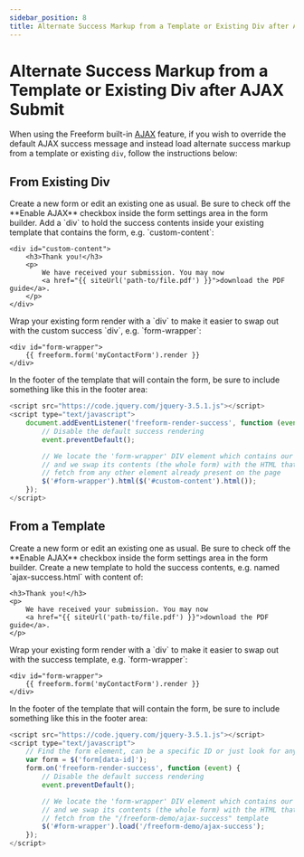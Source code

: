 ```yaml
---
sidebar_position: 8
title: Alternate Success Markup from a Template or Existing Div after AJAX Submit
---
```



# Alternate Success Markup from a Template or Existing Div after AJAX Submit<Badge type="feature" text="Revised 3.10.0+" />

When using the Freeform built-in [AJAX](../../guides/templating/ajax-forms.mdx) feature, if you wish to override the default AJAX success message and instead load alternate success markup from a template or existing `div`, follow the instructions below:

## From Existing Div

<VerticalStepWrapper>
<StepMarkdown title="Step 1">
Create a new form or edit an existing one as usual. Be sure to check off the **Enable AJAX** checkbox inside the form settings area in the form builder.

</StepMarkdown>
<StepMarkdown title="Step 2">
Add a `div` to hold the success contents inside your existing template that contains the form, e.g. `custom-content`:

```twig showLineNumbers
<div id="custom-content">
    <h3>Thank you!</h3>
    <p>
        We have received your submission. You may now
        <a href="{{ siteUrl('path-to/file.pdf') }}">download the PDF guide</a>.
    </p>
</div>
```

</StepMarkdown>
<StepMarkdown title="Step 3">
Wrap your existing form render with a `div` to make it easier to swap out with the custom success `div`, e.g. `form-wrapper`:

```twig showLineNumbers
<div id="form-wrapper">
    {{ freeform.form('myContactForm').render }}
</div>
```

</StepMarkdown>
<StepMarkdown title="Step 4">
In the footer of the template that will contain the form, be sure to include something like this in the footer area:

```js showLineNumbers
<script src="https://code.jquery.com/jquery-3.5.1.js"></script>
<script type="text/javascript">
    document.addEventListener('freeform-render-success', function (event) {
        // Disable the default success rendering
        event.preventDefault();

        // We locate the 'form-wrapper' DIV element which contains our form
        // and we swap its contents (the whole form) with the HTML that we
        // fetch from any other element already present on the page
        $('#form-wrapper').html($('#custom-content').html());
    });
</script>
```

</StepMarkdown>
</VerticalStepWrapper>

## From a Template

<VerticalStepWrapper>
<StepMarkdown title="Step 1">
Create a new form or edit an existing one as usual. Be sure to check off the **Enable AJAX** checkbox inside the form settings area in the form builder.

</StepMarkdown>
<StepMarkdown title="Step 2">
Create a new template to hold the success contents, e.g. named `ajax-success.html` with content of:

```twig showLineNumbers
<h3>Thank you!</h3>
<p>
    We have received your submission. You may now
    <a href="{{ siteUrl('path-to/file.pdf') }}">download the PDF guide</a>.
</p>
```

</StepMarkdown>
<StepMarkdown title="Step 3">
Wrap your existing form render with a `div` to make it easier to swap out with the success template, e.g. `form-wrapper`:

```twig showLineNumbers
<div id="form-wrapper">
    {{ freeform.form('myContactForm').render }}
</div>
```

</StepMarkdown>
<StepMarkdown title="Step 4">
In the footer of the template that will contain the form, be sure to include something like this in the footer area:

```js showLineNumbers
<script src="https://code.jquery.com/jquery-3.5.1.js"></script>
<script type="text/javascript">
    // Find the form element, can be a specific ID or just look for any forms
    var form = $('form[data-id]');
    form.on('freeform-render-success', function (event) {
        // Disable the default success rendering
        event.preventDefault();

        // We locate the 'form-wrapper' DIV element which contains our form
        // and we swap its contents (the whole form) with the HTML that we
        // fetch from the "/freeform-demo/ajax-success" template
        $('#form-wrapper').load('/freeform-demo/ajax-success');
    });
</script>
```

</StepMarkdown>
</VerticalStepWrapper>
